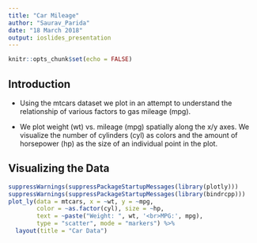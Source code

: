 ---
title: "Car Mileage"
author: "Saurav_Parida"
date: "18 March 2018"
output: ioslides_presentation
---

```{r setup, include=FALSE}
knitr::opts_chunk$set(echo = FALSE)
```



## Introduction

- Using the mtcars dataset we plot in an attempt to understand the relationship of various factors to gas mileage (mpg).

- We plot weight (wt) vs. mileage (mpg) spatially along the x/y axes. We visualize the number of cylinders (cyl) as colors and the amount of horsepower (hp) as the size of an individual point in the plot.

## Visualizing the Data

```{r}
suppressWarnings(suppressPackageStartupMessages(library(plotly)))
suppressWarnings(suppressPackageStartupMessages(library(bindrcpp)))
plot_ly(data = mtcars, x = ~wt, y = ~mpg, 
        color = ~as.factor(cyl), size = ~hp,
        text = ~paste("Weight: ", wt, '<br>MPG:', mpg),
        type = "scatter", mode = "markers") %>%
  layout(title = "Car Data")
```


